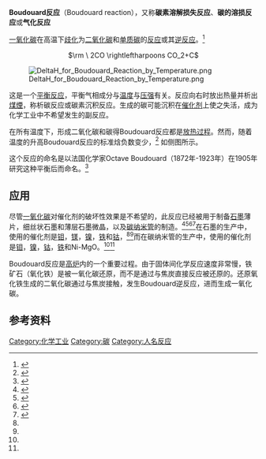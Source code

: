 '''Boudouard反应'''（Boudouard reaction），又称'''碳素溶解损失反应'''、'''碳的溶损反应'''或'''气化反应'''

[[一氧化碳|一氧化碳]]在高温下[[歧化|歧化]]为[[二氧化碳|二氧化碳]]和[[单质|单质]][[碳|碳]]的[[化学反应|反应]]或其[[逆反应|逆反应]]。<ref>{{Cite web |url=http://gasifiers.bioenergylists.org/files/Boudouard%20Reaction.xls |title=Bioenergylist.org - Boudouard Reaction spreadsheet |accessdate=2009-10-04 |archive-date=2012-02-22 |archive-url=https://web.archive.org/web/20120222115049/http://gasifiers.bioenergylists.org/files/Boudouard%20Reaction.xls |dead-url=yes }}</ref>

<div align="center"><math>\rm \ 2CO \rightleftharpoons CO_2+C</math></div>

[[File:DeltaH_for_Boudouard_Reaction_by_Temperature.png|thumb]]

这是一个[[平衡反应|平衡反应]]，平衡气相成分与[[温度|温度]]与[[压强|压强]]有关。反应向右时放出热量并析出[[煤煙|煤煙]]，称析碳反应或碳素沉积反应。生成的碳可能沉积在[[催化剂|催化剂]]上使之失活，成为化学工业中不希望发生的副反应。

在所有温度下，形成二氧化碳和碳得Boudouard反应都是[[放热过程|放热过程]]。然而，随着温度的升高Boudouard反应的标准焓负数变少，<ref name="ReacWeb">{{Cite web |url=http://www.crct.polymtl.ca/reacweb.htm |title=Reaction Web |accessdate=2014-01-31 |archive-date=2013-10-02 |archive-url=https://web.archive.org/web/20131002120139/http://www.crct.polymtl.ca/reacweb.htm |dead-url=no }}</ref> 如侧图所示。

这个反应的命名是以法国化学家Octave Boudouard（1872年-1923年）在1905年研究这种平衡后而命名。<ref name="InorganicChem">{{cite book | last1 = Holleman | first1 = Arnold F. | last2 = Wiber | first2 = Egon | last3 = Wiberg | first3 = Nils | title = Inorganic Chemistry | url = http://books.google.com/books?id=vEwj1WZKThEC&pg=PA810 | accessdate = 12 July 2013 | year = 2001 | publisher = Academic Press | isbn = 978-0-12-352651-9 | page = 810 | archive-date = 2014-06-27 | archive-url = https://web.archive.org/web/20140627070559/http://books.google.com/books?id=vEwj1WZKThEC&pg=PA810 | dead-url = no }}</ref>

==应用==
尽管[[一氧化碳|一氧化碳]]对催化剂的破坏性效果是不希望的，此反应已经被用于制备[[石墨|石墨]]薄片，细丝状石墨和薄层石墨微晶，以及[[碳纳米管|碳纳米管]]的制造。<ref name="Graphite1">{{cite journal | last = Baird | first = T. | last2 = Fryer | first2 = J. R. | last3 = Grant | first3 = B. | year = Oct 1974 | title = Carbon | contribution = Carbon formation on iron and nickel foils by hydrocarbon pyrolysis—reactions at 700°C | volume = 12 | pages = 591–602 | url = http://www.sciencedirect.com/science/article/pii/0008622374900608 | doi = 10.1016/0008-6223(74)90060-8 | journal =  | access-date = 2014-01-31 | archive-date = 2015-09-24 | archive-url = https://web.archive.org/web/20150924124140/http://www.sciencedirect.com/science/article/pii/0008622374900608 | dead-url = no }}</ref><ref name="Graphite2">{{cite journal | last = Trimm | first = D. L. | year = 1977 | title = Catalysis Reviews: Science and Engineering | contribution = The formation and removal of coke from nickel catalyst | volume = 16 | pages = 155–189 | url = http://www.tandfonline.com/doi/abs/10.1080/03602457708079636#.UeRDyI2PMm0 | doi = 10.1080/03602457708079636 | journal =  | access-date = 2014-01-31 | archive-date = 2019-09-24 | archive-url = https://web.archive.org/web/20190924173838/https://www.tandfonline.com/doi/abs/10.1080/03602457708079636#.UeRDyI2PMm0 | dead-url = no }}</ref><ref name="CNT1">{{cite journal | last = Dal | first = H. J. | last2 = Rinzler | first2 = A. G. | last3 = Nikolaev | first3 = P. | last4 = Thess | first4 = A. | last5 = Colbert | first5 = D. T. | last6 = Smalley | first6 = R. E. | year = 1996 | title = Chem. Phys. Lett. | contribution = Single-wall nanotubes produced by metal-catalyzed disproportionation of carbon monoxide | volume = 260 | pages = 471–475 }}</ref><ref name="CNT2">{{cite journal | last = Chen | first = P. | last2 = Zhang | first2 = H. B. | last3 = Lin | first3 = G. D. | last4 = Hong | first4 = Q. | last5 = Tsai | first5 = K. R. | year = 1997 | title = Carbon | contribution = Growth of carbon nanotubes by catalytic decomposition of CH<sub>4</sub> or CO on a Ni-MgO catalyst | volume = 35 | pages = 1495–1501 | url = http://www.sciencedirect.com/science/article/pii/S0008622397001000 | doi = 10.1016/S0008-6223(97)00100-0 | journal =  | access-date = 2014-01-31 | archive-date = 2015-09-24 | archive-url = https://web.archive.org/web/20150924151704/http://www.sciencedirect.com/science/article/pii/S0008622397001000 | dead-url = no }}</ref>在石墨的生产中，使用的催化剂是[[钼|钼]]，[[镁|镁]]，[[镍|镍]]，[[铁|铁]]和[[钴|钴]]，<ref name="Graphite1"/><ref name="Graphite2"/>而在碳纳米管的生产中，使用的催化剂是[[钼|钼]]，[[镍|镍]]，[[钴|钴]]，[[铁|铁]]和Ni-MgO。<ref name="CNT1"/><ref name="CNT2"/>

Boudouard反应是[[高炉|高炉]]内的一个重要过程。由于固体间化学反应速度非常慢，铁矿石（氧化铁）是被一氧化碳还原，而不是通过与焦炭直接反应被还原的。还原氧化铁生成的二氧化碳通过与焦炭接触，发生Boudouard逆反应，进而生成一氧化碳。

== 参考资料 ==
{{Reflist}}

[[Category:化学工业|Category:化学工业]]
[[Category:碳|Category:碳]]
[[Category:人名反应|Category:人名反应]]